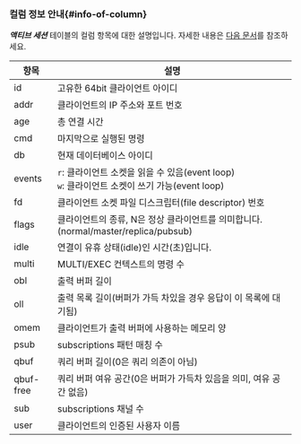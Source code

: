 ### 컬럼 정보 안내{#info-of-column}

***액티브 세션*** 테이블의 컬럼 항목에 대한 설명입니다. 자세한 내용은 [다음 문서](https://redis.io/commands/client-list/)를 참조하세요.

| 항목 | 설명 |
| -- | -- |
| id | 고유한 64bit 클라이언트 아이디 |
| addr | 클라이언트의 IP 주소와 포트 번호 |
| age | 총 연결 시간 |
| cmd | 마지막으로 실행된 명령 |
| db | 현재 데이터베이스 아이디 |
| events | `r`: 클라이언트 소켓을 읽을 수 있음(event loop)<br/>`w`: 클라이언트 소켓이 쓰기 가능(event loop) |
| fd | 클라이언트 소켓 파일 디스크립터(file descriptor) 번호 |
| flags | 클라이언트의 종류, N은 정상 클라이언트를 의미합니다. (normal/master/replica/pubsub) |
| idle | 연결이 유휴 상태(idle)인 시간(초)입니다. |
| multi | MULTI/EXEC 컨텍스트의 명령 수 |
| obl | 출력 버퍼 길이 |
| oll | 출력 목록 길이(버퍼가 가득 차있을 경우 응답이 이 목록에 대기됨)|
| omem | 클라이언트가 출력 버퍼에 사용하는 메모리 양 |
| psub | subscriptions 패턴 매칭 수 |
| qbuf | 쿼리 버퍼 길이(0은 쿼리 의존이 아님) |
| qbuf-free | 쿼리 버퍼 여유 공간(0은 버퍼가 가득차 있음을 의미, 여유 공간 없음) |
| sub | subscriptions 채널 수 |
| user | 클라이언트의 인증된 사용자 이름 |